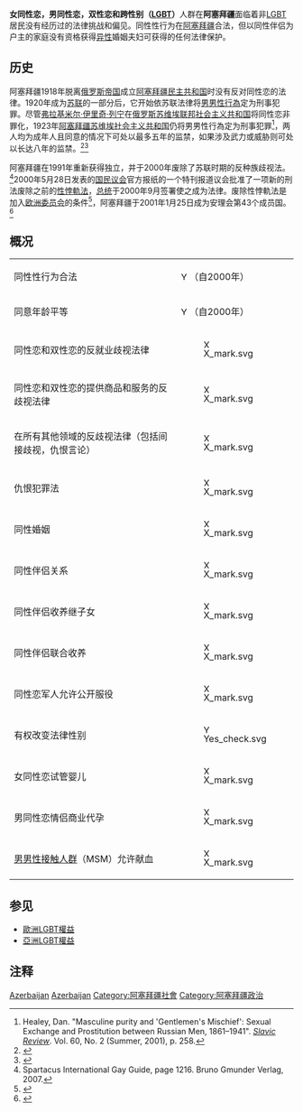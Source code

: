 {{Infobox LGBT rights
| location_header = 阿塞拜疆{{flagicon|AZE}}
| image        = LGBT flag map of Azerbaijan.svg
| caption      = 虹色阿塞拜疆
| legal_status = 合法（自2000年）<ref name="ILGA 2013">{{Cite web |url=http://old.ilga.org/Statehomophobia/ILGA_State_Sponsored_Homophobia_2013.pdf |title=State-sponsored Homophobia A world survey of laws prohibiting same sex activity between consenting adults |access-date=2016-11-29 |archive-date=2013-07-19 |archive-url=https://www.webcitation.org/6IEmVxpKn?url=http://old.ilga.org/Statehomophobia/ILGA_State_Sponsored_Homophobia_2013.pdf |dead-url=no }}</ref>
| gender_identity_expression = –
| recognition_of_relationships = 不承认同性关系。
| adoption     = 无
| military     = 无
| discrimination_protections = 无
}}
'''女同性恋，男同性恋，双性恋和跨性别（[[LGBT|LGBT]]）'''人群在'''阿塞拜疆'''面临着非[[LGBT|LGBT]]居民没有经历过的法律挑战和偏见。同性性行为在[[阿塞拜疆|阿塞拜疆]]合法，但以同性伴侣为户主的家庭没有资格获得[[异性恋|异性]]婚姻夫妇可获得的任何法律保护。

==历史==
阿塞拜疆1918年脱离[[俄罗斯帝国|俄罗斯帝国]]成立[[阿塞拜疆民主共和国|阿塞拜疆民主共和国]]时没有反对同性恋的法律。1920年成为[[苏联|苏联]]的一部分后，它开始依苏联法律将[[男男性行為|男男性行為]]定为刑事犯罪。尽管[[弗拉基米尔·伊里奇·列宁|弗拉基米尔·伊里奇·列宁]]在[[俄罗斯苏维埃联邦社会主义共和国|俄罗斯苏维埃联邦社会主义共和国]]将同性恋非罪化，1923年[[阿塞拜疆苏维埃社会主义共和国|阿塞拜疆苏维埃社会主义共和国]]仍将男男性行為定为刑事犯罪<ref>Healey, Dan. "Masculine purity and 'Gentlemen's Mischief': Sexual Exchange and Prostitution between Russian Men, 1861–1941". ''[[Slavic_Review|Slavic Review]]''. Vol. 60, No. 2 (Summer, 2001), p. 258.</ref>，两人均为成年人且同意的情况下可处以最多五年的监禁，如果涉及武力或威胁则可处以长达八年的监禁。<ref>{{cite web |author=United Nations High Commissioner for Refugees |url=http://www.unhcr.org/refworld/country,,USCIS,,AZE,4562d8b62,3df0d87d4,0.html |title=Azerbaijan: Information On The Treatment Of Homosexuals |publisher=Unhcr.org |date= |accessdate=2011-01-20 |deadurl=yes |archiveurl=https://web.archive.org/web/20121009023720/http://www.unhcr.org/refworld/country,,USCIS,,AZE,4562d8b62,3df0d87d4,0.html |archivedate=2012-10-09 }}</ref><ref>{{cite book|last=Russian S.F.S.R.|first=|title=Soviet criminal law and procedure: the RSFSR codes|year=1966|publisher=Harvard University Press|page=196|url=https://books.google.com/books?id=Z-5MAAAAIAAJ&dq=soviet%20codes%20of%20law&source=gbs_book_other_versions|editor=Harold Joseph Berman|archivedate=2019-06-09|format=University of California original|access-date=2016-11-29|archive-url=https://web.archive.org/web/20190609034909/https://books.google.com/books?id=Z-5MAAAAIAAJ&dq=soviet%20codes%20of%20law&source=gbs_book_other_versions|dead-url=no}}</ref>

阿塞拜疆在1991年重新获得独立，并于2000年废除了苏联时期的反种族歧视法。<ref>Spartacus International Gay Guide, page 1216. Bruno Gmunder Verlag, 2007.</ref>2000年5月28日发表的[[国民议会_(阿塞拜疆)|国民议会]]官方报纸的一个特刊报道议会批准了一项新的刑法废除之前的[[性悖軌法|性悖軌法]]，[[阿塞拜疆总统|总统]]于2000年9月签署使之成为法律。废除性悖軌法是加入[[欧洲委员会|欧洲委员会]]的条件<ref>{{cite web|title=Council of Europe|url=http://hub.coe.int/web/coe-portal|accessdate=2013-05-07|archive-url=https://web.archive.org/web/20130508211710/http://hub.coe.int/web/coe-portal|archive-date=2013-05-08|dead-url=yes}}</ref>，阿塞拜疆于2001年1月25日成为安理会第43个成员国。<ref>{{cite web|title=Azerbaijan|url=http://hub.coe.int/country/azerbaijan|accessdate=2013-05-07|archive-url=https://web.archive.org/web/20130717220050/http://hub.coe.int/country/azerbaijan|archive-date=2013-07-17|dead-url=yes}}</ref>

==概况==
{| class="wikitable"
|-
| 同性性行为合法
| [[Image:Yes_check.svg|15px]]（自2000年）
|-
| 同意年龄平等
| [[Image:Yes_check.svg|15px]]（自2000年）
|-
| 同性恋和双性恋的反就业歧视法律
|[[File:X_mark.svg|15px]]
|-
| 同性恋和双性恋的提供商品和服务的反歧视法律
| [[File:X_mark.svg|15px]]  
|-
| 在所有其他领域的反歧视法律（包括间接歧视，仇恨言论）
| [[File:X_mark.svg|15px]] 
|-
| 仇恨犯罪法
| [[File:X_mark.svg|15px]] 
|-
| 同性婚姻
| [[File:X_mark.svg|15px]]
|-
| 同性伴侣关系
| [[File:X_mark.svg|15px]]
|-
| 同性伴侣收养继子女
| [[File:X_mark.svg|15px]]
|-
| 同性伴侣联合收养
| [[File:X_mark.svg|15px]]
|-
| 同性恋军人允许公开服役
| [[File:X_mark.svg|15px]]
|-
| 有权改变法律性别
| [[File:Yes_check.svg|15px]] 
|-
| 女同性恋试管婴儿
| [[File:X_mark.svg|15px]]
|-
| 男同性恋情侣商业代孕
| [[File:X_mark.svg|15px]]
|-
| [[男男性接触人群|男男性接触人群]]（MSM）允许献血
| [[File:X_mark.svg|15px]]
|}

==参见==
{{Portal box|LGBT|人权|阿塞拜疆}}
*[[歐洲LGBT權益|歐洲LGBT權益]]
*[[亞洲LGBT權益|亞洲LGBT權益]]

==注释==
{{Reflist|2}}

{{LGBT rights in Europe}}
{{Asia in topic|LGBT权益}}

{{DEFAULTSORT:Lgbt Rights In Azerbaijan}}
[[Category:欧洲各国LGBT权益|Azerbaijan]]
[[Category:亚洲各国LGBT权益|Azerbaijan]]
[[Category:阿塞拜疆社會|Category:阿塞拜疆社會]]
[[Category:阿塞拜疆政治|Category:阿塞拜疆政治]]